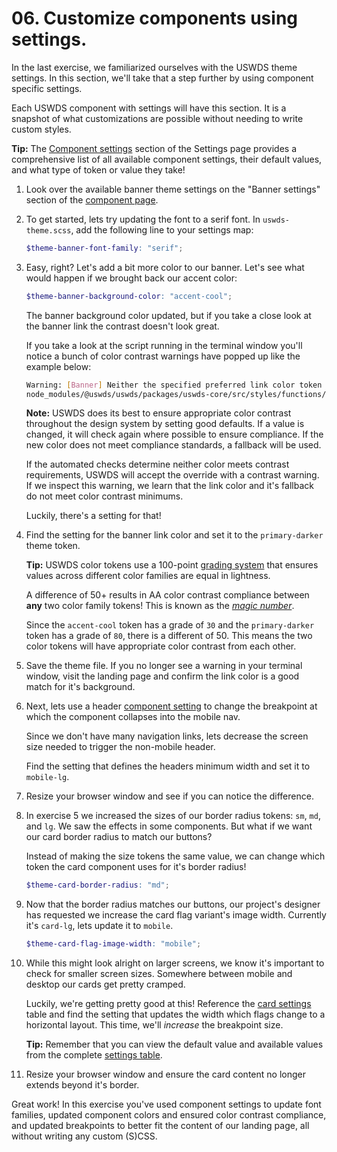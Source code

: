 # 06. Customize components using settings.

In the last exercise, we familiarized ourselves with the USWDS theme settings. In this section, we'll take that a step further by using component specific settings.

Each USWDS component with settings will have this section. It is a snapshot of what customizations are possible without needing to write custom styles.

**Tip:** The [Component settings](https://designsystem.digital.gov/documentation/settings/#component-settings-2) section of the Settings page provides a comprehensive list of all available component settings, their default values, and what type of token or value they take!

1. Look over the available banner theme settings on the "Banner settings" section of the [component page](https://designsystem.digital.gov/components/banner/).

1. To get started, lets try updating the font to a serif font. In `uswds-theme.scss`, add the following line to your settings map:
   ```scss
   $theme-banner-font-family: "serif";
   ```
1. Easy, right? Let's add a bit more color to our banner. Let's see what would happen if we brought back our accent color:

   ```scss
   $theme-banner-background-color: "accent-cool";
   ```

   The banner background color updated, but if you take a close look at the banner link the contrast doesn't look great.

   If you take a look at the script running in the terminal window you'll notice a bunch of color contrast warnings have popped up like the example below:

   ```sh
   Warning: [Banner] Neither the specified preferred link color token (`base-lighter`) nor the fallback link color token (`primary`) have AA contrast on a `accent-cool` background. Using `primary`. Please check your source code and project settings.
   node_modules/@uswds/uswds/packages/uswds-core/src/styles/functions/color/get-color-token-from-bg.scss 65:7   get-color-token-from-bg()
   ```

   **Note:** USWDS does its best to ensure appropriate color contrast throughout the design system by setting good defaults. If a value is changed, it will check again where possible to ensure compliance. If the new color does not meet compliance standards, a fallback will be used.

   If the automated checks determine neither color meets contrast requirements, USWDS will accept the override with a contrast warning. If we inspect this warning, we learn that the link color and it's fallback do not meet color contrast minimums.

   Luckily, there's a setting for that!

1. Find the setting for the banner link color and set it to the `primary-darker` theme token.

   **Tip:** USWDS color tokens use a 100-point [grading system](https://designsystem.digital.gov/design-tokens/color/overview/#magic-number-2) that ensures values across different color families are equal in lightness.

   A difference of 50+ results in AA color contrast compliance between **any** two color family tokens! This is known as the [_magic number_](https://designsystem.digital.gov/design-tokens/color/overview/#magic-number-2).

   Since the `accent-cool` token has a grade of `30` and the `primary-darker` token has a grade of `80`, there is a different of 50. This means the two color tokens will have appropriate color contrast from each other.

1. Save the theme file. If you no longer see a warning in your terminal window, visit the landing page and confirm the link color is a good match for it's background.
1. Next, lets use a header [component setting](https://designsystem.digital.gov/components/header/#implementation) to change the breakpoint at which the component collapses into the mobile nav.

   Since we don't have many navigation links, lets decrease the screen size needed to trigger the non-mobile header.

   Find the setting that defines the headers minimum width and set it to `mobile-lg`.

1. Resize your browser window and see if you can notice the difference.
1. In exercise 5 we increased the sizes of our border radius tokens: `sm`, `md`, and `lg`. We saw the effects in some components. But what if we want our card border radius to match our buttons?

   Instead of making the size tokens the same value, we can change which token the card component uses for it's border radius!

   ```scss
   $theme-card-border-radius: "md";
   ```

1. Now that the border radius matches our buttons, our project's designer has requested we increase the card flag variant's image width. Currently it's `card-lg`, lets update it to `mobile`.
   ```scss
   $theme-card-flag-image-width: "mobile";
   ```
1. While this might look alright on larger screens, we know it's important to check for smaller screen sizes. Somewhere between mobile and desktop our cards get pretty cramped.

   Luckily, we're getting pretty good at this! Reference the [card settings](https://designsystem.digital.gov/components/card/#using-the-card-component-2) table and find the setting that updates the width which flags change to a horizontal layout. This time, we'll _increase_ the breakpoint size.

   **Tip:** Remember that you can view the default value and available values from the complete [settings table](https://designsystem.digital.gov/documentation/settings/#component-settings-2).

1. Resize your browser window and ensure the card content no longer extends beyond it's border.

Great work! In this exercise you've used component settings to update font families, updated component colors and ensured color contrast compliance, and updated breakpoints to better fit the content of our landing page, all without writing any custom (S)CSS.
